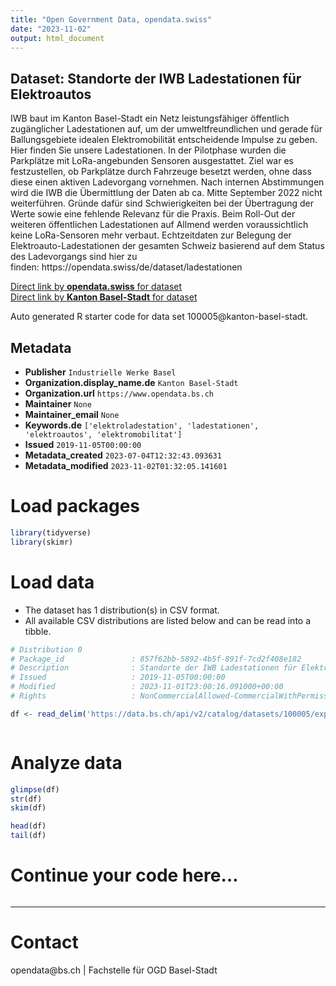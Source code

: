 ```yaml
---
title: "Open Government Data, opendata.swiss"
date: "2023-11-02"
output: html_document
---
```


## Dataset: Standorte der IWB Ladestationen für Elektroautos

IWB baut im Kanton Basel-Stadt ein Netz leistungsfähiger öffentlich zugänglicher Ladestationen auf, um der umweltfreundlichen und gerade für Ballungsgebiete idealen Elektromobilität entscheidende Impulse zu geben. Hier finden Sie unsere Ladestationen.
In der Pilotphase wurden die Parkplätze mit LoRa-angebunden Sensoren ausgestattet. Ziel war es festzustellen, ob Parkplätze durch Fahrzeuge besetzt werden, ohne dass diese einen aktiven Ladevorgang vornehmen. Nach internen Abstimmungen wird die IWB die Übermittlung der Daten ab ca. Mitte September 2022 nicht weiterführen. Gründe dafür sind Schwierigkeiten bei der Übertragung der Werte sowie eine fehlende Relevanz für die Praxis. Beim Roll-Out der weiteren öffentlichen Ladestationen auf Allmend werden voraussichtlich keine LoRa-Sensoren mehr verbaut.
Echtzeitdaten zur Belegung der Elektroauto-Ladestationen der gesamten Schweiz basierend auf dem Status des Ladevorgangs sind hier zu finden: https://opendata.swiss/de/dataset/ladestationen

[Direct link by **opendata.swiss** for dataset](https://opendata.swiss/de/dataset/standorte-der-iwb-ladestationen-fur-elektroautos)<br>
[Direct link by **Kanton Basel-Stadt** for dataset](https://data.bs.ch/explore/dataset/100005/)

Auto generated R starter code for data set 100005@kanton-basel-stadt.

## Metadata

- **Publisher** `Industrielle Werke Basel`
- **Organization.display_name.de** `Kanton Basel-Stadt`
- **Organization.url** `https://www.opendata.bs.ch`
- **Maintainer** `None`
- **Maintainer_email** `None`
- **Keywords.de** `['elektroladestation', 'ladestationen', 'elektroautos', 'elektromobilitat']`
- **Issued** `2019-11-05T00:00:00`
- **Metadata_created** `2023-07-04T12:32:43.093631`
- **Metadata_modified** `2023-11-02T01:32:05.141601`


# Load packages

```r

library(tidyverse)
library(skimr)

```

# Load data

-   The dataset has 1 distribution(s) in CSV format.
-   All available CSV distributions are listed below and can be read into a tibble.

```r

# Distribution 0
# Package_id               : 857f62bb-5892-4b5f-891f-7cd2f408e182
# Description              : Standorte der IWB Ladestationen für Elektroautos (csv)
# Issued                   : 2019-11-05T00:00:00
# Modified                 : 2023-11-01T23:00:16.091000+00:00
# Rights                   : NonCommercialAllowed-CommercialWithPermission-ReferenceRequired

df <- read_delim('https://data.bs.ch/api/v2/catalog/datasets/100005/exports/csv')



```

# Analyze data

```r

glimpse(df)
str(df)
skim(df)

head(df)
tail(df)

```

# Continue your code here...

```r

```

------------------------------------------------------------------------

# Contact

opendata@bs.ch | Fachstelle für OGD Basel-Stadt
